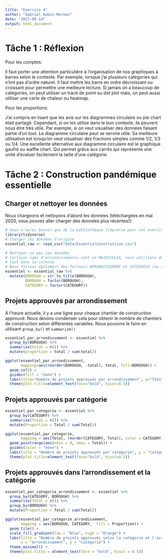 ```yaml
---
title: "Exercice 4"
author: "Gabriel Aubin-Moreau"
date: "2022-09-14"
output: html_document
---
```


# Tâche 1 : Réflexion

Pour les comptes:

Il faut porter une attention particulière à l'organisation de nos graphiques à barres selon le contexte. Par exemple, lorsque j'ai plusieurs catégories qui n'ont pas d'ordre naturel. Il faut mettre les barre en ordre décroissant ou croissant pour permettre une meilleure lecture. Si jamais on a beaucoup de catégories, on peut utiliser un tracé de point ou dot plot mais, on peut aussi utiliser une carte de chaleur ou heatmap.

Pour les proportions:

J'ai compris en lisant que les avis sur les diagrammes circulaire ou pie chart était partagé. Cependant, si on les utilise dans le bon contexte, ils peuvent nous être très utile. Par exemple, si on veut visualiser des données faisant partie d'un tout. Le diagramme circulaire peut se servire utile. Sa meilleure utilisation est lorsqu'on veut visualiser des fractions simples comme 1/2, 1/3 ou 1/4.
Une excellente alternative aux diagramme circulaire est le graphique gaufré ou waffle chart. Qui permet grâce aux carrés qui représente une unité d'évaluer facilement la taille d'une catégorie.  


# Tâche 2 : Construction pandémique essentielle

## Charger et nettoyer les données

Nous chargeons et nettoyons d'abord les données (téléchargées en mai 2020, vous pouvez aller charger des données plus récentes!):

```r
# Vous n'aurez besoin que de la bibliothèque tidyverse pour cet exercice
library(tidyverse)
# Charger les données d'origine
essential_raw <- read_csv("data/EssentialConstruction.csv")

# Nettoyer un peu les données
# Certains noms d'arrondissements sont en MAJUSCULES, nous utilisons donc str_to_title() pour convertir
# tout dans la colonne
# Nous faisons également des facteurs ARRONDISSEMENT et CATÉGORIE (ou variables catégorielles)
essentiel <- essential_raw %>%
  mutate(BOROUGH = str_to_title(BOROUGH),
         BOROUGH = factor(BOROUGH),
         CATEGORY = factor(CATEGORY))
```

## Projets approuvés par arrondissement

À l'heure actuelle, il y a une ligne pour chaque chantier de construction approuvé. Nous devons condenser cela pour obtenir le nombre de chantiers de construction selon différentes variables. Nous pouvons le faire en utilisant `group_by()` et `summarize()`

```r
essentiel_par_arrondissement <- essentiel %>%
  group_by(BOROUGH) %>%
  summarise(total = n()) %>%
  mutate(proportion = total / sum(total))
```

```r
ggplot(essentiel_par_arrondissement, 
       mapping=aes(reorder(BOROUGH, -total), total, fill=BOROUGH)) +
  geom_col() +
  guides(fill = "none") +
  labs(title="Nombre de projets approuvés par arrondissement", y="Total", x="Arrondissement") +
  theme(plot.title=element_text(face="bold", hjust=0.5))
```


## Projets approuvés par catégorie

```r
essentiel_par_categorie <- essentiel %>% 
  group_by(CATEGORY) %>% 
  summarise(Total = n()) %>% 
  mutate(Proportion = Total / sum(Total))
```

```r
ggplot(essentiel_par_categorie, 
       mapping = aes(Total, reorder(CATEGORY, Total), color = CATEGORY)) +
  geom_pointrange(aes(xmin = 0, xmax = Total)) +
  guides(color = "none") +
  labs(title = "Nombre de projets approuvés par catégorie", y = "Catégorie") +
  theme(plot.title=element_text(face="bold", hjust=0.5))
```


## Projets approuvés dans l'arrondissement et la catégorie

```r
essentiel_par_categorie_arrondissement <- essentiel %>% 
  group_by(CATEGORY, BOROUGH) %>% 
  summarise(Total = n()) %>%
  group_by(BOROUGH) %>%
  mutate(Proportion = Total / sum(Total))
```

```r
ggplot(essentiel_par_categorie_arrondissement, 
       mapping = aes(BOROUGH, CATEGORY,  fill = Proportion)) +
  geom_tile() +
  scale_fill_gradient(low = "Blue", high = "Orange") +
  labs(title = "Nombre de projets approuvés selon la catégorie et l'arrondissement",
       x = "Arrondissement", y = "Catégorie") +
  theme_minimal() +
  theme(plot.title = element_text(face = "bold", hjust = 0.5))
```
